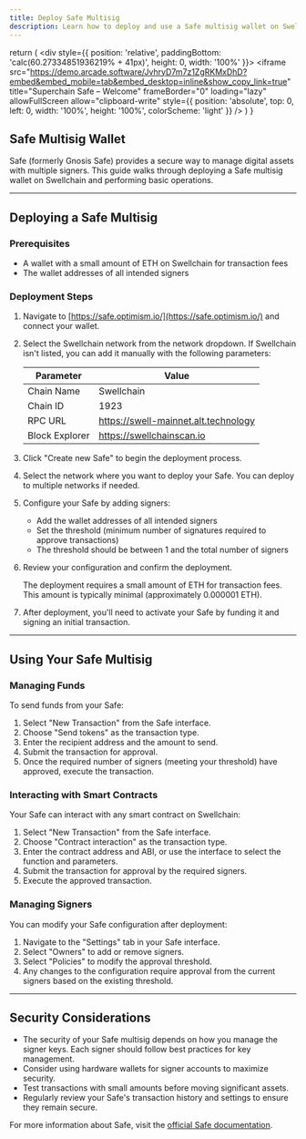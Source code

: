 ```yaml
---
title: Deploy Safe Multisig
description: Learn how to deploy and use a Safe multisig wallet on Swellchain
---
```



  return (
    <div style={{ position: 'relative', paddingBottom: 'calc(60.27334851936219% + 41px)', height: 0, width: '100%' }}>
      <iframe
        src="https://demo.arcade.software/JvhryD7m7z1ZgRKMxDhD?embed&embed_mobile=tab&embed_desktop=inline&show_copy_link=true"
        title="Superchain Safe – Welcome"
        frameBorder="0"
        loading="lazy"
        allowFullScreen
        allow="clipboard-write"
        style={{ position: 'absolute', top: 0, left: 0, width: '100%', height: '100%', colorScheme: 'light' }}
      />
    </div>
  )
}

## Safe Multisig Wallet

Safe (formerly Gnosis Safe) provides a secure way to manage digital assets with multiple signers. This guide walks through deploying a Safe multisig wallet on Swellchain and performing basic operations.

<ArcadeEmbed />

---

## Deploying a Safe Multisig

### Prerequisites
- A wallet with a small amount of ETH on Swellchain for transaction fees
- The wallet addresses of all intended signers

### Deployment Steps

1. Navigate to [https://safe.optimism.io/](https://safe.optimism.io/) and connect your wallet.

2. Select the Swellchain network from the network dropdown. If Swellchain isn't listed, you can add it manually with the following parameters:

   | Parameter | Value |
   | --- | --- |
   | Chain Name | Swellchain |
   | Chain ID | 1923 |
   | RPC URL | https://swell-mainnet.alt.technology |
   | Block Explorer | https://swellchainscan.io |

3. Click "Create new Safe" to begin the deployment process.

4. Select the network where you want to deploy your Safe. You can deploy to multiple networks if needed.

5. Configure your Safe by adding signers:
   - Add the wallet addresses of all intended signers
   - Set the threshold (minimum number of signatures required to approve transactions)
   - The threshold should be between 1 and the total number of signers

6. Review your configuration and confirm the deployment.

   <Callout type="info">
   The deployment requires a small amount of ETH for transaction fees. This amount is typically minimal (approximately 0.000001 ETH).
   </Callout>

7. After deployment, you'll need to activate your Safe by funding it and signing an initial transaction.

---

## Using Your Safe Multisig

### Managing Funds

To send funds from your Safe:

1. Select "New Transaction" from the Safe interface.
2. Choose "Send tokens" as the transaction type.
3. Enter the recipient address and the amount to send.
4. Submit the transaction for approval.
5. Once the required number of signers (meeting your threshold) have approved, execute the transaction.

### Interacting with Smart Contracts

Your Safe can interact with any smart contract on Swellchain:

1. Select "New Transaction" from the Safe interface.
2. Choose "Contract interaction" as the transaction type.
3. Enter the contract address and ABI, or use the interface to select the function and parameters.
4. Submit the transaction for approval by the required signers.
5. Execute the approved transaction.

### Managing Signers

You can modify your Safe configuration after deployment:

1. Navigate to the "Settings" tab in your Safe interface.
2. Select "Owners" to add or remove signers.
3. Select "Policies" to modify the approval threshold.
4. Any changes to the configuration require approval from the current signers based on the existing threshold.

---

## Security Considerations

- The security of your Safe multisig depends on how you manage the signer keys. Each signer should follow best practices for key management.
- Consider using hardware wallets for signer accounts to maximize security.
- Test transactions with small amounts before moving significant assets.
- Regularly review your Safe's transaction history and settings to ensure they remain secure.

For more information about Safe, visit the [official Safe documentation](https://docs.safe.global/home/what-is-safe).
